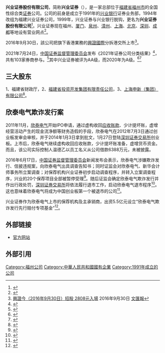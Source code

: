 {{Infobox_Company |
  company_name = 興業證券股份有限公司|
  company_logo = |
  company_type = [[上市公司|上市公司]]|
  foundation = 1991年10月 |
  location =[[中國|中國]][[福建省|福建省]][[福州市|福州市]]|
  industry = [[證券|證券]]|
  key_people = [[董事長|董事長]]：蘭榮 | 
  subsid =[[興證（香港）金融控股有限公司|興證（香港）金融控股有限公司]]<br />| 
  sales =  |
  profit =  |
  asset = |
  market_value = |
  num_employees = |
  revenue = |
  products = |
  parent =[[福建省財政廳|福建省財政廳]]20.08%<br>[[福建省投資開發集團有限責任公司|福建省投資開發集團有限責任公司]]8.75%<br>[[上海申新(集團)有限公司|上海申新(集團)有限公司]]3.9%<br>[[廈門市特房篔簹開發有限公司|廈門市特房篔簹開發有限公司]]2.94% |
  homepage = [http://www.xyzq.com.cn/xyzq/index.html 興業證券股份有限公司]
}}

'''兴业证券股份有限公司'''，简称'''兴业证券'''（{{sse|601377}}），是一家总部位于[[福建省|福建省]][[福州市|福州市]]的全国性综合类[[证券|证券]]公司。公司的前身是成立于1991年的[[兴业银行|兴业银行]]证券业务部，1994年改组为福建兴业证券公司，1999年，兴业证券与兴业银行脱钩，更名为'''兴业证券股份有限公司'''<ref>{{Cite web |url=http://www.xyzq.com.cn/xyzq/zjxy/ljxy/index.jsp?classid=00020002000800010001&lightflag=10387&openflag=10355 |title=兴业证券公司简介 |accessdate=2010-06-24 |archive-date=2017-06-10 |archive-url=https://web.archive.org/web/20170610034817/http://www.xyzq.com.cn/xyzq/zjxy/ljxy/index.jsp?classid=00020002000800010001&lightflag=10387&openflag=10355 |dead-url=yes }}</ref>。兴业证券现在福州、[[厦门|厦门]]、[[泉州|泉州]]、[[漳州|漳州]]、[[上海|上海]]、[[北京|北京]]、[[深圳|深圳]]、[[成都|成都]]等地设有营业网点<ref>{{Cite web |url=http://www.xyzq.com.cn/xyzq/jy/yywd/index.jsp?lightflag=10389&openflag=10355 |title=兴业证券营业网点 |accessdate=2010-06-24 |archive-date=2017-07-18 |archive-url=https://web.archive.org/web/20170718191455/http://www.xyzq.com.cn/xyzq/jy/yywd/index.jsp?lightflag=10389&openflag=10355 |dead-url=yes }}</ref>。

2016年9月30日，該公司把旗下香港業務的[[興證國際|興證國際]]分拆港交所上市<ref>[http://paper.wenweipo.com/2016/09/30/FI1609300002.htm 興證今（2016年9月30日）招股 2808元入場] {{Wayback|url=http://paper.wenweipo.com/2016/09/30/FI1609300002.htm |date=20170105235232 }}2016年9月30日 [[文匯報|文匯報]]</ref>。

2021年7月24日，[[中国证券监督管理委员会|中国证券监督管理委员会]]发布《2021年证券公司分类结果》<ref>{{cite news |title=103家券商2021年度评级“放榜” 26升27降 八成上市券商跻身A类 |url=https://finance.huanqiu.com/article/445pjUgA01M |accessdate=2021-11-10 |work=环球网 |archive-date=2021-11-14 |archive-url=https://web.archive.org/web/20211114033747/https://finance.huanqiu.com/article/445pjUgA01M |dead-url=no }}</ref>，共有103家券商参与。<ref>{{cite news |title=103家券商2021年度评级“放榜” 26升27降 八成上市券商跻身A类 |url=http://www.cs.com.cn/qs/202107/t20210726_6187539.html |accessdate=2021-11-10 |work=中证网 |archive-date=2021-08-06 |archive-url=https://web.archive.org/web/20210806211137/http://cs.com.cn/qs/202107/t20210726_6187539.html |dead-url=no }}</ref>其中兴业证券被评为AA级，而2020年为A级。<ref>{{cite news |title=百家券商分类榜单出炉，海通证券降BBB级、恒泰国都连降四级 |url=https://www.jiemian.com/article/6435301.html |accessdate=2021-11-10 |work=界面新闻 |archive-date=2021-11-14 |archive-url=https://web.archive.org/web/20211114033720/https://www.jiemian.com/article/6435301.html |dead-url=no }}</ref><ref>{{cite news |title=券商新座次表出炉：兴业证券等3家新晋AA，海通跌出A类 |url=https://www.yicai.com/news/101120015.html |accessdate=2021-11-10 |work=一财网 |archive-date=2021-11-27 |archive-url=https://web.archive.org/web/20211127012515/https://www.yicai.com/news/101120015.html |dead-url=no }}</ref>

==三大股东==
1、福建省财政厅，2、[[福建省投资开发集团有限责任公司|福建省投资开发集团有限责任公司]]，3、[[上海申新（集团）有限公司|上海申新（集团）有限公司]]<ref>{{Cite web |url=http://www.xyzq.com.cn/xyzq/zjxy/ljxy/index.jsp?classid=00020002000800010002&lightflag=10388&openflag=10355 |title=兴业证券组织架构 |accessdate=2010-06-24 |archive-date=2016-09-09 |archive-url=https://web.archive.org/web/20160909090324/http://www.xyzq.com.cn/xyzq/zjxy/ljxy/index.jsp?classid=00020002000800010002&lightflag=10388&openflag=10355 |dead-url=yes }}</ref>。

== 欣泰电气欺诈发行案 ==
{{main|欣泰电气}}
2011年11月，[[欣泰电气|欣泰电气]]开始IPO申请，通过虚构收回[[应收账款|应收账款]]、少计提坏账，虚增经营活动产生的现金流净额等财务造假的手段，欣泰电气在2012年7月3日通过创业板发审会审核，并于2014年1月3日拿到批文，1月27日登陆[[深圳证券交易所|深圳证券交易所]]创业板。上市后，欣泰电气继续虚构收回应收账款，少计提坏账准备，虚增货币资金。而且，该公司实际控制人温德乙以员工名义从公司借款6388万元，未被披露。 

2016年6月17日，[[中国证券监督管理委员会|中国证券监督管理委员会]]新闻发布会表示，欣泰电气涉嫌欺诈发行、信披违规案，向欣泰电气出具调查告知书；同时证监会对欣泰电气、新华会计师事务所立案调查；对保荐机构兴业证券初步启动调查程序，并转入立案调查程序，兴业的20个保荐项目全部被暂停受理<ref>{{cite news|title=兴业证券“踩雷”欣泰电气 遭证监会立案调查|url=http://finance.ifeng.com/a/20160617/14500083_0.shtml|accessdate=2016-06-17|agency=凤凰网|archive-date=2016-08-08|archive-url=https://web.archive.org/web/20160808141434/http://finance.ifeng.com/a/20160617/14500083_0.shtml|dead-url=no}}</ref>。随后证监会确定欣泰电气欺诈发行并作出行政处罚，[[深圳证券交易所|深圳证券交易所]]将依法履行退市工作，启动欣泰电气退市程序<ref>{{cite news|title=证监会通报对欣泰电气及中介机构违法违规案件查处情况|url=http://business.sohu.com/20160617/n454978925.shtml|accessdate=2016-06-17|agency=搜狐网|archive-date=2016-08-08|archive-url=https://web.archive.org/web/20160808014714/http://business.sohu.com/20160617/n454978925.shtml|dead-url=no}}</ref>。这也意味着欣泰电气将成为中国创业板第一个被退市的公司<ref>{{cite news|title=中国证监会点名“欣泰电气” 或成创业板退市“第一股”|url=http://news.163.com/16/0617/21/BPPTCKBK00014JB6.html|accessdate=2016-06-17|agency=网易|date=2016-06-17|archive-url=https://web.archive.org/web/20160808011850/http://news.163.com/16/0617/21/BPPTCKBK00014JB6.html|archive-date=2016-08-08|dead-url=yes}}</ref>。

兴业证券作为欣泰电气上市的保荐机构及主承销商，出资5.5亿元设立“欣泰电气欺诈发行先行赔付专项基金”<ref>{{cite news|title=兴业证券5.5亿赔付欣泰电气欺诈发行投资者|url=http://finance.caixin.com/2017-06-09/101100170.html|accessdate=2017-06-12|archive-date=2020-01-05|archive-url=https://web.archive.org/web/20200105222056/http://finance.caixin.com/2017-06-09/101100170.html|dead-url=no}}</ref>。

==外部链接==
*[https://web.archive.org/web/20100528092214/http://www.xyzq.com.cn/xyzq/index.jsp 官方网站]

==外部引用==
<references />
{{中华人民共和国证券公司分类}}
{{中华人民共和国证券公司}}
{{主要投资银行}}
{{CSI-300}}

[[Category:福州公司|Category:福州公司]]
[[Category:中華人民共和國國有企業|Category:中華人民共和國國有企業]]
[[Category:1991年成立的公司|Category:1991年成立的公司]]